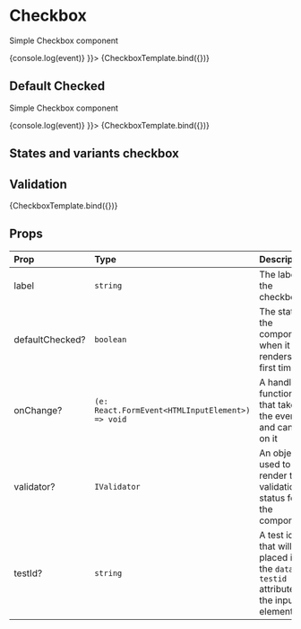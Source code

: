 

<Meta title="Components/Checkbox" component={Checkbox} />

# Checkbox

Simple Checkbox component

<Canvas>
  <Story
    name="Default"
    parameters={{
      componentIds: ['component-checkbox']
    }}
    args={{ label: 'Checkbox input', defaultChecked: false, onChange: (event) => {console.log(event)} }}>
    {CheckboxTemplate.bind({})}
  </Story>
</Canvas>

## Default Checked

Simple Checkbox component

<Canvas>
  <Story
    name="DefaultChecked"
    parameters={{
      componentIds: ['component-checkbox']
    }}
    args={{ label: 'Checkbox input', defaultChecked: true, onChange: (event) => {console.log(event)} }}>
    {CheckboxTemplate.bind({})}
  </Story>
</Canvas>

## States and variants checkbox

<Canvas>
  <form>
    <Checkbox label="Normal unchecked" />
    <Checkbox label="Normal checked" defaultChecked />
  </form>
  <form>
    <Checkbox label="Valid unchecked" className="is-valid" />
    <Checkbox label="Valid checked" className="is-valid" defaultChecked />
  </form>
  <form>
    <Checkbox label="Invalid unchecked" className="is-invalid" />
    <Checkbox label="Invalid checked" className="is-invalid" defaultChecked />
  </form>
  <form>
    <Checkbox label="Disabled unchecked" disabled />
    <Checkbox label="Disabled checked" disabled defaultChecked />
  </form>
</Canvas>

## Validation

<Canvas>
  <Story name="invalid"
         args={{
           label: 'Invalid',
           validator: {
             indicator: 'error',
             message: 'Error'
           }
         }}
  >
    {CheckboxTemplate.bind({})}
  </Story>
</Canvas>

## Props

| Prop              | Type                                                    | Description                                                                       |
| :---------------- | :------------------------------------------------------ | :-------------------------------------------------------------------------------- |
| label             | `string`                                                | The label of the checkbox                                                         |
| defaultChecked?   | `boolean`                                               | The state of the component when it renders first time                             |
| onChange?         | `(e: React.FormEvent<HTMLInputElement>) => void`        | A handler function that takes the event and can act on it                         |
| validator?        | `IValidator`                                            | An object used to render the validation status for the component                  |
| testId?           | `string`                                                | A test id that will be placed in the `data-testid` attribute on the input element |



